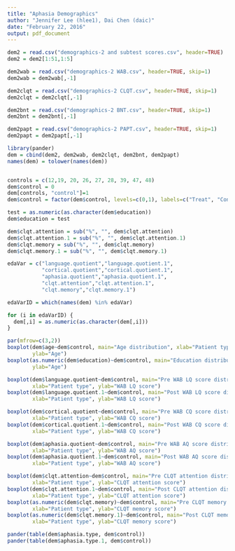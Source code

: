 ```yaml
---
title: "Aphasia Demographics"
author: "Jennifer Lee (hlee1), Dai Chen (daic)"
date: "February 22, 2016"
output: pdf_document
---
```


```r
dem2 = read.csv("demographics-2 and subtest scores.csv", header=TRUE)
dem2 = dem2[1:51,1:5]

dem2wab = read.csv("demographics-2 WAB.csv", header=TRUE, skip=1)
dem2wab = dem2wab[,-1]

dem2clqt = read.csv("demographics-2 CLQT.csv", header=TRUE, skip=1)
dem2clqt = dem2clqt[,-1]

dem2bnt = read.csv("demographics-2 BNT.csv", header=TRUE, skip=1)
dem2bnt = dem2bnt[,-1]

dem2papt = read.csv("demographics-2 PAPT.csv", header=TRUE, skip=1)
dem2papt = dem2papt[,-1]
```

```r
library(pander)
dem = cbind(dem2, dem2wab, dem2clqt, dem2bnt, dem2papt)
names(dem) = tolower(names(dem))


controls = c(12,19, 20, 26, 27, 28, 39, 47, 48)
dem$control = 0
dem[controls, "control"]=1
dem$control = factor(dem$control, levels=c(0,1), labels=c("Treat", "Control"))

test = as.numeric(as.character(dem$education))
dem$education = test

dem$clqt.attention = sub("%", "", dem$clqt.attention)
dem$clqt.attention.1 = sub("%", "", dem$clqt.attention.1)
dem$clqt.memory = sub("%", "", dem$clqt.memory)
dem$clqt.memory.1 = sub("%", "", dem$clqt.memory.1)

edaVar = c("language.quotient","language.quotient.1",
           "cortical.quotient","cortical.quotient.1",
           "aphasia.quotient","aphasia.quotient.1",
           "clqt.attention","clqt.attention.1",
           "clqt.memory","clqt.memory.1")

edaVarID = which(names(dem) %in% edaVar)

for (i in edaVarID) {
  dem[,i] = as.numeric(as.character(dem[,i]))
}

par(mfrow=c(3,2))
boxplot(dem$age~dem$control, main="Age distribution", xlab="Patient type",
        ylab="Age")
boxplot(as.numeric(dem$education)~dem$control, main="Education distribution", xlab="Patient type",
        ylab="Age")

boxplot(dem$language.quotient~dem$control, main="Pre WAB LQ score distribution", 
        xlab="Patient type", ylab="WAB LQ score")
boxplot(dem$language.quotient.1~dem$control, main="Post WAB LQ score distribution", 
        xlab="Patient type", ylab="WAB LQ score")

boxplot(dem$cortical.quotient~dem$control, main="Pre WAB CQ score distribution", 
        xlab="Patient type", ylab="WAB CQ score")
boxplot(dem$cortical.quotient.1~dem$control, main="Post WAB CQ score distribution", 
        xlab="Patient type", ylab="WAB CQ score")

boxplot(dem$aphasia.quotient~dem$control, main="Pre WAB AQ score distribution", 
        xlab="Patient type", ylab="WAB AQ score")
boxplot(dem$aphasia.quotient.1~dem$control, main="Post WAB AQ score distribution", 
        xlab="Patient type", ylab="WAB AQ score")

boxplot(dem$clqt.attention~dem$control, main="Pre CLQT attention distribution", 
        xlab="Patient type", ylab="CLQT attention score")
boxplot(dem$clqt.attention.1~dem$control, main="Post CLQT attention distribution", 
        xlab="Patient type", ylab="CLQT attention score")
boxplot(as.numeric(dem$clqt.memory)~dem$control, main="Pre CLQT memory distribution", 
        xlab="Patient type", ylab="CLQT memory score")
boxplot(as.numeric(dem$clqt.memory.1)~dem$control, main="Post CLQT memory distribution", 
        xlab="Patient type", ylab="CLQT memory score")

pander(table(dem$aphasia.type, dem$control))
pander(table(dem$aphasia.type.1, dem$control))
```
